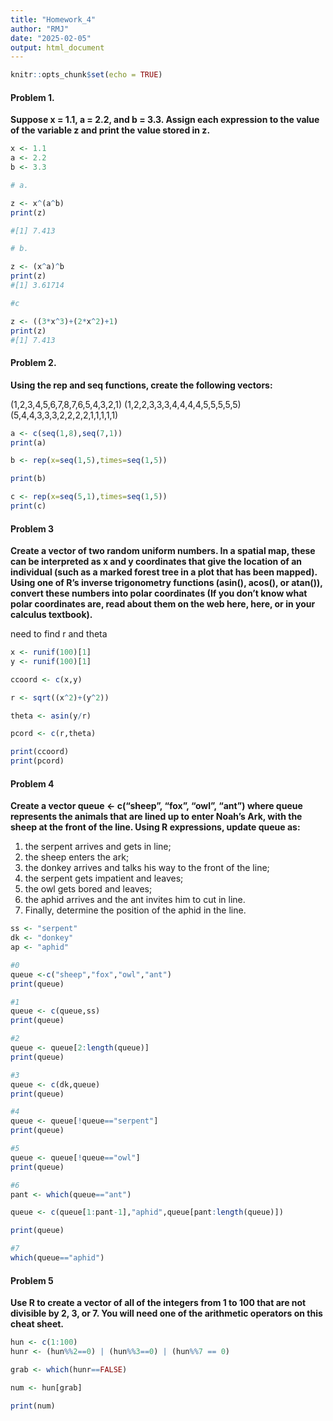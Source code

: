 ```yaml
---
title: "Homework_4"
author: "RMJ"
date: "2025-02-05"
output: html_document
---
```


```r
knitr::opts_chunk$set(echo = TRUE)
```

#### Problem 1. 

**Suppose x = 1.1, a = 2.2, and b = 3.3. Assign each expression to the value of the variable z and print the value stored in z.**

```r
x <- 1.1 
a <- 2.2
b <- 3.3

# a. 

z <- x^(a^b)
print(z)

#[1] 7.413

# b. 

z <- (x^a)^b
print(z)
#[1] 3.61714

#c

z <- ((3*x^3)+(2*x^2)+1)
print(z)
#[1] 7.413

```

#### Problem 2.

**Using the rep and seq functions, create the following vectors:**

(1,2,3,4,5,6,7,8,7,6,5,4,3,2,1)
(1,2,2,3,3,3,4,4,4,4,5,5,5,5,5)
(5,4,4,3,3,3,2,2,2,2,1,1,1,1,1)

```r

a <- c(seq(1,8),seq(7,1))
print(a)

b <- rep(x=seq(1,5),times=seq(1,5))

print(b)

c <- rep(x=seq(5,1),times=seq(1,5))
print(c)

```

#### Problem 3

**Create a vector of two random uniform numbers. In a spatial map, these can be interpreted as x and y coordinates that give the location of an individual (such as a marked forest tree in a plot that has been mapped). Using one of R’s inverse trigonometry functions (asin(), acos(), or atan()), convert these numbers into polar coordinates (If you don’t know what polar coordinates are, read about them on the web here, here, or in your calculus textbook).**

need to find r and theta

```r
x <- runif(100)[1]
y <- runif(100)[1]

ccoord <- c(x,y)

r <- sqrt((x^2)+(y^2))

theta <- asin(y/r)

pcord <- c(r,theta)

print(ccoord)
print(pcord)
```

#### Problem 4

**Create a vector queue <- c("sheep", "fox", "owl", "ant") where queue represents the animals that are lined up to enter Noah’s Ark, with the sheep at the front of the line. Using R expressions, update queue as:**

1. the serpent arrives and gets in line;
2. the sheep enters the ark;
3. the donkey arrives and talks his way to the front of the line;
4. the serpent gets impatient and leaves;
5. the owl gets bored and leaves;
6. the aphid arrives and the ant invites him to cut in line.
7. Finally, determine the position of the aphid in the line.

```r

ss <- "serpent"
dk <- "donkey"
ap <- "aphid"

#0
queue <-c("sheep","fox","owl","ant")
print(queue)

#1
queue <- c(queue,ss)
print(queue)

#2
queue <- queue[2:length(queue)]
print(queue)

#3
queue <- c(dk,queue)
print(queue)

#4
queue <- queue[!queue=="serpent"]
print(queue)

#5
queue <- queue[!queue=="owl"]
print(queue)

#6 
pant <- which(queue=="ant")

queue <- c(queue[1:pant-1],"aphid",queue[pant:length(queue)])

print(queue)

#7
which(queue=="aphid")

```


#### Problem 5

**Use R to create a vector of all of the integers from 1 to 100 that are not divisible by 2, 3, or 7. You will need one of the arithmetic operators on this cheat sheet.**
```r

hun <- c(1:100)
hunr <- (hun%%2==0) | (hun%%3==0) | (hun%%7 == 0)

grab <- which(hunr==FALSE)

num <- hun[grab]

print(num)


```

